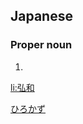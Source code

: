 ==Japanese==
{{ja-kanjitab|弘|和}}

===Proper noun===
{{ja-pos|proper|ひろかず}}

# {{given name|male|lang=ja|sort=ひろかず}}

[[Category:Japanese male given names|ひろかず]]

[[li:弘和]]